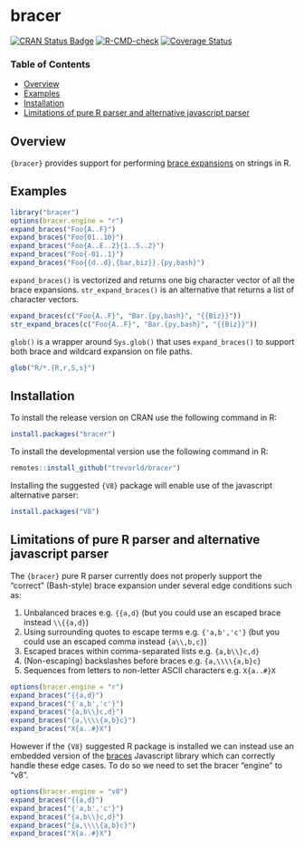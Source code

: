bracer
======

[![CRAN Status Badge](https://www.r-pkg.org/badges/version/bracer)](https://cran.r-project.org/package=bracer)
[![R-CMD-check](https://github.com/trevorld/bracer/workflows/R-CMD-check/badge.svg)](https://github.com/trevorld/bracer/actions)
[![Coverage Status](https://codecov.io/github/trevorld/bracer/branch/master/graph/badge.svg)](https://app.codecov.io/github/trevorld/bracer?branch=master)

### Table of Contents

* [Overview](#overview)
* [Examples](#examples)
* [Installation](#installation)
* [Limitations of pure R parser and alternative javascript parser](#limitations)

## <a name="overview">Overview</a>

``{bracer}`` provides support for performing [brace expansions](https://www.gnu.org/savannah-checkouts/gnu/bash/manual/bash.html#Brace-Expansion) on strings in R.

## <a name="examples">Examples</a>

```r
library("bracer")
options(bracer.engine = "r")
expand_braces("Foo{A..F}")
expand_braces("Foo{01..10}")
expand_braces("Foo{A..E..2}{1..5..2}")
expand_braces("Foo{-01..1}")
expand_braces("Foo{{d..d},{bar,biz}}.{py,bash}")
```

``expand_braces()`` is vectorized and returns one big character vector of all the brace expansions.  ``str_expand_braces()`` is an alternative that returns a list of character vectors.

```r
expand_braces(c("Foo{A..F}", "Bar.{py,bash}", "{{Biz}}"))
str_expand_braces(c("Foo{A..F}", "Bar.{py,bash}", "{{Biz}}"))
```

``glob()`` is a wrapper around ``Sys.glob()`` that uses ``expand_braces()`` to support both brace and wildcard expansion on file paths.

```r
glob("R/*.{R,r,S,s}")
```

## <a name="installation">Installation</a>

To install the release version on CRAN use the following command in R:

```r
install.packages("bracer")
```

To install the developmental version use the following command in R:

```r
remotes::install_github("trevorld/bracer")
```

Installing the suggested ``{V8}`` package will enable use of the javascript alternative parser:

```r
install.packages("V8")
```

## <a name="limitations">Limitations of pure R parser and alternative javascript parser</a>

The ``{bracer}`` pure R parser currently does not properly support the "correct" (Bash-style) brace expansion under several edge conditions such as:

1. Unbalanced braces e.g. ``{{a,d}`` (but you could use an escaped brace instead ``\\{{a,d}``)
2. Using surrounding quotes to escape terms e.g. ``{'a,b','c'}`` (but you could use an escaped comma instead  ``{a\\,b,c}``)
3. Escaped braces within comma-separated lists e.g. ``{a,b\\}c,d}``
4. (Non-escaping) backslashes before braces e.g. ``{a,\\\\{a,b}c}``
5. Sequences from letters to non-letter ASCII characters e.g. ``X{a..#}X``

```r
options(bracer.engine = "r")
expand_braces("{{a,d}")
expand_braces("{'a,b','c'}")
expand_braces("{a,b\\}c,d}")
expand_braces("{a,\\\\{a,b}c}")
expand_braces("X{a..#}X")
```

However if the ``{V8}`` suggested R package is installed we can instead use an embedded version of the [braces](https://github.com/micromatch/braces) Javascript library which can correctly handle these edge cases.  To do so we need to set the bracer "engine" to "v8".

```r
options(bracer.engine = "v8")
expand_braces("{{a,d}")
expand_braces("{'a,b','c'}")
expand_braces("{a,b\\}c,d}")
expand_braces("{a,\\\\{a,b}c}")
expand_braces("X{a..#}X")
```
